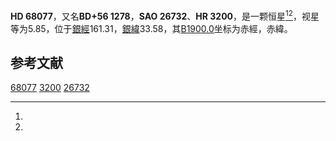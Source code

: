 {{Starbox begin
| name = HD 68077
}}
{{Starbox observe
| epoch = [[J2000.0|J2000.0]]
| constell = {{星座名待查}}<ref name=SIMBAD>{{cite web
 | url=http://simbad.u-strasbg.fr/simbad/sim-id?Ident=HR+3200
 | title =Pulsating variable Star
 | publisher=Centre de Données astronomiques de Strasbourg
 | work=SIMBAD
 | accessdate=2012-07-13}}</ref><ref name=DATA>{{cite web
 | url=http://vizier.u-strasbg.fr/viz-bin/VizieR-5?-out.add=.&-source=5050&-corr=PK=HR&-out.max=9999&HR=3200
 | title=VizieR Detailed Page
 | accessdate=2012-07-13
 | archive-date=2016-03-04
 | archive-url=https://web.archive.org/web/20160304223122/http://vizier.u-strasbg.fr/viz-bin/VizieR-5?-out.add=.&-source=5050&-corr=PK=HR&-out.max=9999&HR=3200
 | dead-url=no
 }}</ref>
| 星官 = 
| ra = {{RA|8|13|50.2}}<ref name=SIMBAD /><ref name=DATA />
| dec = {{DEC|+56|27|8}}<ref name=SIMBAD /><ref name=DATA />
| appmag_v = 5.85<ref name=SIMBAD /><ref name=DATA />
}}
{{Starbox character
| class = G9III<ref name=SIMBAD /><ref name=DATA />
| b-v = 1.01<ref name=SIMBAD /><ref name=DATA />
| u-b = 0.79<ref name=SIMBAD /><ref name=DATA />
| r-i = <ref name=SIMBAD /><ref name=DATA />
| variable = 
}}
{{Starbox astrometry
| radial_v = 0.79
| prop_mo_ra = 7
| parallax = 
| p_error = 
}}
{{Starbox catalog
| names =BD+56 1278，[[SAO星表|SAO]] 26732，[[HD星表|HD]] 68077，[[HR星表|HR]] 3200}}
{{Starbox reference |Simbad=HR+3200}}
{{Starbox end}}

'''HD 68077'''，又名'''BD+56 1278'''，'''SAO 26732'''、'''HR 3200'''，是一颗恒星<ref name=SIMBAD /><ref name=DATA />，视星等为5.85，位于[[銀道座標系|銀經]]161.31，[[銀道座標系|銀緯]]33.58，其[[B1900.0|B1900.0]]坐标为赤經{{RA|8|5|52}}，赤緯{{DEC|+56|33.58|7}}。

== 参考文献 ==
{{reflist}}

{{star-stub}}

[[Category:HD和HDE天體|68077]]
[[Category:HR天體|3200]]
[[Category:SAO天體|26732]]